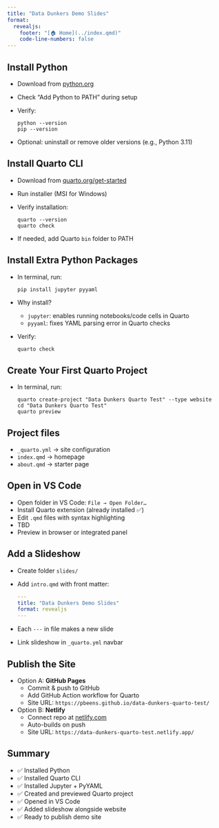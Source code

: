 ```yaml
---
title: "Data Dunkers Demo Slides"
format:
  revealjs:
    footer: "[🏠 Home](../index.qmd)"
    code-line-numbers: false
---
```


## Install Python

- Download from [python.org](https://www.python.org/downloads/)
- Check “Add Python to PATH” during setup
- Verify:

  ```text
  python --version
  pip --version
  ```
- Optional: uninstall or remove older versions (e.g., Python 3.11)


## Install Quarto CLI

- Download from [quarto.org/get-started](https://quarto.org/docs/get-started/)
- Run installer (MSI for Windows)
- Verify installation:
  ```text
  quarto --version
  quarto check
  ```
- If needed, add Quarto `bin` folder to PATH

## Install Extra Python Packages

- In terminal, run:
  ```python
  pip install jupyter pyyaml
  ```
- Why install?
  - `jupyter`: enables running notebooks/code cells in Quarto
  - `pyyaml`: fixes YAML parsing error in Quarto checks
- Verify:
  ```text
  quarto check
  ```

## Create Your First Quarto Project

- In terminal, run:

  ```text
  quarto create-project "Data Dunkers Quarto Test" --type website
  cd "Data Dunkers Quarto Test"
  quarto preview
  ```

## Project files

- `_quarto.yml` → site configuration
- `index.qmd` → homepage
- `about.qmd` → starter page

## Open in VS Code

- Open folder in VS Code: `File → Open Folder…`
- Install Quarto extension (already installed ✅)
- Edit `.qmd` files with syntax highlighting
- TBD
- Preview in browser or integrated panel

## Add a Slideshow

- Create folder `slides/`
- Add `intro.qmd` with front matter:
  ```yaml
  ---
  title: "Data Dunkers Demo Slides"
  format: revealjs
  ---
  ```
- Each `---` in file makes a new slide
- Link slideshow in `_quarto.yml` navbar

## Publish the Site
- Option A: **GitHub Pages**
  - Commit & push to GitHub
  - Add GitHub Action workflow for Quarto
  - Site URL: `https://pbeens.github.io/data-dunkers-quarto-test/`
- Option B: **Netlify**
  - Connect repo at [netlify.com](https://www.netlify.com/)
  - Auto-builds on push
  - Site URL: `https://data-dunkers-quarto-test.netlify.app/`

## Summary
- ✅ Installed Python
- ✅ Installed Quarto CLI
- ✅ Installed Jupyter + PyYAML
- ✅ Created and previewed Quarto project
- ✅ Opened in VS Code
- ✅ Added slideshow alongside website
- ✅ Ready to publish demo site
